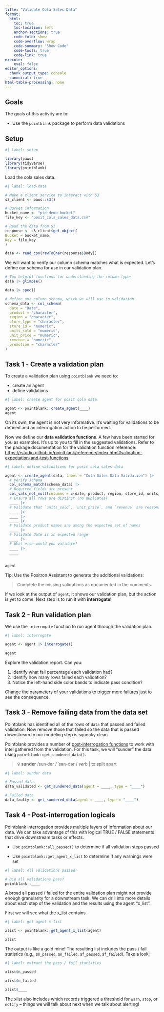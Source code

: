 ```yaml
---
title: "Validate Cola Sales Data"
format:
  html:
    toc: true
    toc-location: left
    anchor-sections: true
    code-fold: show
    code-overflow: wrap
    code-summary: "Show Code"
    code-tools: true
    code-link: true
execute:
    eval: false
editor_options: 
  chunk_output_type: console
  canonical: true
html-table-processing: none
---
```


## Goals

The goals of this activity are to:

-   Use the `pointblank` package to perform data validations

## Setup

```r
#| label: setup

library(paws)
library(tidyverse)
library(pointblank)
```

Load the cola sales data.

```r
#| label: load-data

# Make a client service to interact with S3
s3_client <- paws::s3()

# Bucket information
bucket_name <- "ptd-demo-bucket"
file_key <- "posit_cola_sales_data.csv"       

# Read the data from S3
response <- s3_client$get_object(
Bucket = bucket_name,
Key = file_key
)

data <- read_csv(rawToChar(response$Body))

```

We will want to verify our column schema matches what is expected. Let's define our schema for use in our validation plan.

```r
# Two helpful functions for understanding the column types
data |> glimpse()

data |> spec()
```

```r
# define our column schema, which we will use in validation
schema_data <- col_schema(
  date = "Date",
  product = "character", 
  region = "character",
  store_type = "character",
  store_id = "numeric",
  units_sold = "numeric",
  unit_price = "numeric",
  revenue = "numeric",
  promotion = "character"
)
```

## Task 1 - Create a validation plan

To create a validation plan using `pointblank` we need to:

-   create an agent
-   define validations

```r
#| label: create agent for posit cola data

agent <- pointblank::create_agent(____)
agent
```

On its own, the agent is not very informative. It's waiting for validations to be defined and an interrogation action to be performed.

Now we define our **data validation functions**. A few have been started for you as examples. It's up to you to fill in the suggested validations. Refer to the package documentation for the validation function reference: <https://rstudio.github.io/pointblank/reference/index.html#validation-expectation-and-test-functions>

```r
#| label: define validations for posit cola sales data

agent <- create_agent(data, label = "Cola Sales Data Validation") |> 
  # Verify schema
  col_schema_match(schema_data) |>
  # Required fields are present
  col_vals_not_null(columns = c(date, product, region, store_id, units_sold, unit_price)) |>
  # Ensure all rows are distinct (no dupliates)
  ____ |>
  # Validate that `units_sold`, `unit_price`, and `revenue` are reasonable values
  ____ |>
  ____ |>
  ____ |>
  # Validate product names are among the expected set of names
  ____ |>
  # Validate date is in expected range
  ____ |>
  # What else would you validate?
  ____ |> 
  ____ 


agent
```

Tip: Use the Positron Assistant to generate the additional validations:

> Complete the missing validations as documented in the comments.

If we look at the output of `agent`, it shows our validation plan, but the action is yet to come. Next step is to run it with **interrogate**!

## Task 2 - Run validation plan

We use the `interrogate` function to run agent through the validation plan.

```r
#| label: interrogate 

agent <- agent |> interrogate()

agent
```

Explore the validation report. Can you:

1.  Identify what fail percentage each validation had?
2.  Identify how many rows failed each validation?
3.  Notice the left-hand side color bands to indicate pass condition?

Change the parameters of your validations to trigger more failures just to see the consequence.

## Task 3 - Remove failing data from the data set

Pointblank has identified all of the rows of `data` that passed and failed validation. Now remove those that failed so the data that is passed downstream to our modeling step is squeaky clean.

Pointblank provides a number of [post-interrogation functions](https://rstudio.github.io/pointblank/reference/index.html#post-interrogation) to work with intel gathered from the validation. For this task, we will "sunder" the data using `pointblank::get_sundered_data()`.

> **💡 sunder** /sun·der / ˈsən-dər / *verb* \| to split apart

```r
#| label: sunder data

# Passed data
data_validated <- get_sundered_data(agent = ____, type = "____")

# Failed data
data_faulty <- get_sundered_data(agent = ____, type = "____")

```

## Task 4 - Post-interrogation logicals

Pointblank interrogation provides multiple layers of information about our data. We can take advantage of this with logical TRUE / FALSE statements that drive downstream tasks or effects.

-   Use `pointblank::all_passed()` to determine if all validation steps passed

-   Use `pointblank::get_agent_x_list` to determine if any warnings were set

```r
#| label: All validations passed?

# Did all validations pass?
pointblank::____

```

A broad all passed / failed for the entire validation plan might not provide enough granularity for a downstream task. We can drill into more details about each step of the validation and the results using the agent "x_list".

First we will see what the x_list contains.

```r
#| label: get agent x list

xlist <- pointblank::get_agent_x_list(agent)

xlist
```

The output is like a gold mine! The resulting list includes the pass / fail statistics (e.g., `$n_passed`, `$n_failed`, `$f_passed`, `$f_failed`). Take a look:

```r
#| label: extract the pass / fail statistics

xlist$n_passed

xlist$n_failed

xlist$____
```

The xlist also includes which records triggered a threshold for `warn`, `stop`, or `notify` -- things we will talk about next when we talk about alerting!